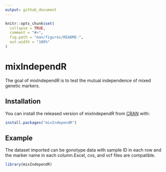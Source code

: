 ```yaml
---
output: github_document
---
```


<!-- README.md is generated from README.Rmd. Please edit that file -->

```r
knitr::opts_chunk$set(
  collapse = TRUE,
  comment = "#>",
  fig.path = "man/figures/README-",
  out.width = "100%"
)
```

# mixIndependR

<!-- badges: start -->
<!-- badges: end -->

The goal of mixIndependR is to test the mutual independence of mixed genetic markers.

## Installation

You can install the released version of mixIndependR from [CRAN](https://CRAN.R-project.org) with:

``` r
install.packages("mixIndependR")
```

## Example

The dataset imported can be gonotype data with sample ID in each row and the marker name in each column.Excel, cvs, and vcf files are compatible.

```r
library(mixIndependR)
```



